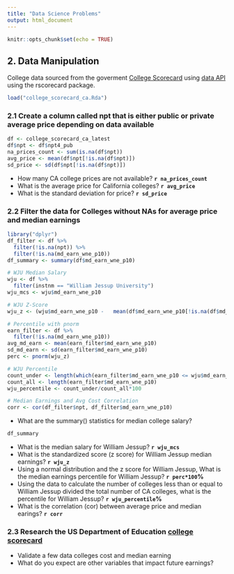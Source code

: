 ```yaml
---
title: "Data Science Problems"
output: html_document
---
```


```r
knitr::opts_chunk$set(echo = TRUE)
```

## 2.  Data Manipulation

College data sourced from the goverment [College Scorecard](https://collegescorecard.ed.gov/) using [data API](https://collegescorecard.ed.gov/data/documentation/https://collegescorecard.ed.gov/data/) using the rscorecard package.

```r
load("college_scorecard_ca.Rda")
```

### 2.1 Create a column called npt that is either public or private average price depending on data available

```r
df <- college_scorecard_ca_latest
df$npt <- df$npt4_pub
na_prices_count <- sum(is.na(df$npt))
avg_price <- mean(df$npt[!is.na(df$npt)])
sd_price <- sd(df$npt[!is.na(df$npt)])
```

*  How many CA college prices are not available? **`r na_prices_count`**
*  What is the average price for California colleges? **`r avg_price`**
*  What is the standard deviation for price? **`r sd_price`**

### 2.2 Filter the data for Colleges without NAs for average price and median earnings

```r
library("dplyr")
df_filter <- df %>%
  filter(!is.na(npt)) %>%
  filter(!is.na(md_earn_wne_p10))
df_summary <- summary(df$md_earn_wne_p10)

# WJU Median Salary
wju <- df %>%
  filter(instnm == "William Jessup University")
wju_mcs <- wju$md_earn_wne_p10

# WJU Z-Score
wju_z <- (wju$md_earn_wne_p10 -   mean(df$md_earn_wne_p10[!is.na(df$md_earn_wne_p10)]))/sd(df$md_earn_wne_p10[!is.na(df$md_earn_wne_p10)])

# Percentile with pnorm
earn_filter <- df %>%
  filter(!is.na(md_earn_wne_p10))
avg_md_earn <- mean(earn_filter$md_earn_wne_p10)
sd_md_earn <- sd(earn_filter$md_earn_wne_p10)
perc <- pnorm(wju_z)

# WJU Percentile
count_under <- length(which(earn_filter$md_earn_wne_p10 <= wju$md_earn_wne_p10))
count_all <- length(earn_filter$md_earn_wne_p10)
wju_percentile <- count_under/count_all*100

# Median Earnings and Avg Cost Correlation
corr <- cor(df_filter$npt, df_filter$md_earn_wne_p10)
```

* What are the summary() statistics for median college salary? 
```r
df_summary
```
* What is the median salary for William Jessup? **`r wju_mcs`**
* What is the standardized score (z score) for William Jessup median earnings? **`r wju_z`**
* Using a normal distribution and the z score for William Jessup, What is the median earnings percentile for William Jessup? **`r perc*100`%**
* Using the data to calculate the number of colleges less than or equal to William Jessup divided the total number of CA colleges, what is the percentile for William Jessup? **`r wju_percentile`%**
* What is the correlation (cor) between average price and median earings? **`r corr`**

### 2.3 Research the US Department of Education [college scorecard](https://collegescorecard.ed.gov/)

*  Validate a few data colleges cost and median earning
*  What do you expect are other variables that impact future earnings?
